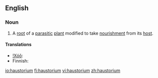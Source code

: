 ==English==

===Noun===
{{wikipedia}}
{{en-noun|haustoria}}

#A [[root]] of a [[parasitic]] [[plant]] modified to take [[nourishment]] from its [[host]].

====Translations====
{{trans-top|root of a parasitic plant}}
* [[!Xóõ]]: {{tø|nmn|gǁkxʻáã}}
* Finnish: {{t-|fi|imujuuri}}
{{trans-mid}}
{{trans-bottom}}

[[io:haustorium]]
[[fi:haustorium]]
[[vi:haustorium]]
[[zh:haustorium]]